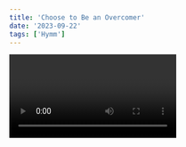 ```yaml
---
title: 'Choose to Be an Overcomer'
date: '2023-09-22'
tags: ['Hymm']
---
```


<Video id="odA9XRu2hBY" />

1
Noah’s life was one that surely changed the age,
When he found the grace of God;
He was not afraid to stand against the world,
So he built the ark of wood.

 	Would you choose to be a living overcomer,
  Be a person not ashamed to be a Jesus lover,
  One who eats the tree of life,
  And drinks the living water?
  Would you choose to be a living overcomer,
  To leave the world and consecrate
  To be today’s age-turner?
  I give myself to You for Your return.

2
Moses was a person who was called by God,
He was meant to turn the age;
He was God’s companion, he was for God’s move,
He was faithful, meek, and sage.

3
Samuel ministered to be a God-pleasing priest,
He was absolute for Him;
Samuel gave himself to be a Nazarite,
Saved from death, the world, and sin.

4
Daniel had companions, and they ate God’s Word,
From the world, they stood apart;
Through a praying spirit were aligned with God,
For His people, God’s own heart.

 	I will choose to be a living overcomer,
  Be a person not ashamed to be a Jesus lover,
  One who eats the tree of life,
  And drinks the living water.
  I will give myself to be an overcomer,
  To see a heav’nly vision,
  Keep my flaming spirit burning!
  I give myself to You, to turn this age.